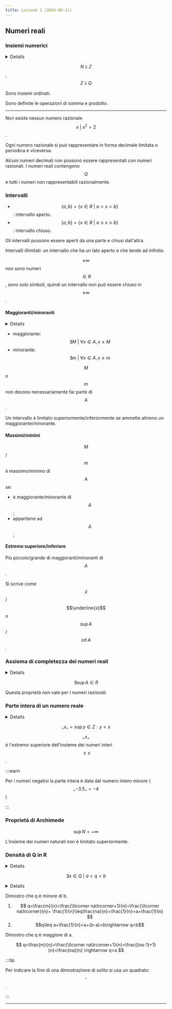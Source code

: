 ```yaml
---
title: Lezione 2 (2024-09-11)
---
```



## Numeri reali

### Insiemi numerici

<Details summary="Esempio">

- $$N=\{0,1,2,3,\ldots\}$$
- $$Z=\{2,1,-2,\ldots\}$$
- $$Q=\left\{\frac{p}{q}\vert p,q\in{Z},q\neq0\right\}$$

</Details>

$$N\subsetneqq Z$$, $$Z\subsetneqq Q$$

Sono insiemi ordinati.

Sono definite le operazioni di somma e prodotto.

---

Non esiste nessun numero razionale $$x\ \vert\ x^2=2$$.

Ogni numero razionale si può rappresentare in forma decimale limitata o
periodica e viceversa.

Alcuni numeri decimali non possono essere rappresentati con numeri razionali. I
numeri reali contengono $$Q$$ e tutti i numeri non rappresentabili
razionalmente.

### Intervalli

- $$(a,b)=\{x\in{R}\ \vert\ a < x < b\}$$: intervallo aperto.
- $$[a,b]=\{x\in{R}\ \vert\ a\leq x\leq b\}$$: intervallo chiuso.

Gli intervalli possono essere aperti da una parte e chiusi dall'altra.

Intervalli illimitati: un intervallo che ha un lato aperto e che tende ad
infinito.

$$\pm\infty$$ non sono numeri $$\in{R}$$, sono solo simboli, quindi un
intervallo non può essere chiuso in $$\pm\infty$$.

#### Maggioranti/minoranti

<Details summary="Dati">

- $$A\in{R}$$
- $$A\neq0$$

</Details>

- maggiorante: $$\exists M\ \vert\ \forall x\in{A},x\leq M$$
- minorante: $$\exists m\ \vert\ \forall x\in{A},x\geq m$$

$$M$$ o $$m$$ non devono necessariamente far parte di $$A$$.

Un intervallo è limitato superiormente/inferiormente se ammette almeno un
maggiorante/minorante.

#### Massimi/minimi

$$M$$/$$m$$ è massimo/minimo di $$A$$ se:

- è maggiorante/minorante di $$A$$;
- appartiene ad $$A$$;

#### Estremo superiore/inferiore

Più piccolo/grande di maggioranti/minoranti di $$A$$.

Si scrive come $$\bar{x}$$/$$\underline{x}$$ o $$\sup{A}$$/$$\inf{A}$$.

### Assioma di completezza dei numeri reali

<Details summary="Dati">

- $$A\subseteq R$$
- $$A\neq 0$$, $$\exists\sup{A}$$

</Details>

$$\exists\sup{A}\in{R}$$

Questa proprietà non vale per i numeri razionali.

### Parte intera di un numero reale

<Details summary="Dati">

- $$x\in{R}$$

</Details>

$$\llcorner x\lrcorner=\sup{y\in{Z}:y<x}$$

$$\llcorner x\lrcorner$$ è l'estremo superiore dell'insieme dei numeri interi
$$\leq x$$.

:::warn

Per i numeri negativi la parte intera è data dal numero intero minore
($$\llcorner -3.5\lrcorner =-4$$)

:::

### Proprietà di Archimede

$$\sup{N}=+\infty$$

L'insieme dei numeri naturali non è limitato superiormente.

### Densità di Q in R

<Details summary="Dati">

- $$\forall a,b\in{R}$$
- $$a<b$$

</Details>

$$\exists x\in{Q}\ \vert\ a<q<b$$

<Card title="Dimostrazione">

<Details summary="Dati">

- $$(a<b)\equiv(b-a>0)$$
- $$\exists n\in{N}\ \vert\ (n>\frac{1}{b-a})\equiv(b-a=\frac{1}{n})$$, $$n>0$$
- $$m=\frac{\llcorner na\lrcorner+1}{n}$$, $$m\in{Z}$$

</Details>

Dimostro che q è minore di b.

<Steps>

1. $$
   q=\frac{m}{n}=\frac{\llcorner na\lrcorner+1}{n}=\frac{\llcorner na\lrcorner}{n}+
   \frac{1}{n}\leq\frac{na}{n}+\frac{1}{n}=a+\frac{1}{n}
   $$
2. $$q\leq a+\frac{1}{n}<a+(b-a)=b\rightarrow q<b$$

</Steps>

Dimostro che q è maggiore di a.

$$
q=\frac{m}{n}=\frac{\llcorner na\lrcorner+1}{n}>\frac{(na-1)+1}{n}=\frac{na}{n}
\rightarrow q>a
$$

</Card>

:::tip

Per indicare la fine di una dimostrazione di solito si usa un quadrato:
$$\square$$.

:::

---

<CardGrid>
  <LinkCard
    title="Appunti di Andrea"
    href="https://drive.google.com/file/d/1tXVkUQnrgn2l67QEPPy9IXwSRVp92wHp/view"
  />
</CardGrid>
